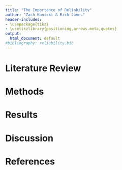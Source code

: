 ```yaml
---
title: "The Importance of Reliability"
author: "Zach Kunicki & Rich Jones"
header-includes:
- \usepackage{tikz}
- \usetikzlibrary{positioning,arrows.meta,quotes}
output:
  html_document: default
#bibliography: reliability.bib
---
```

# Literature Review

# Methods

# Results

# Discussion

# References